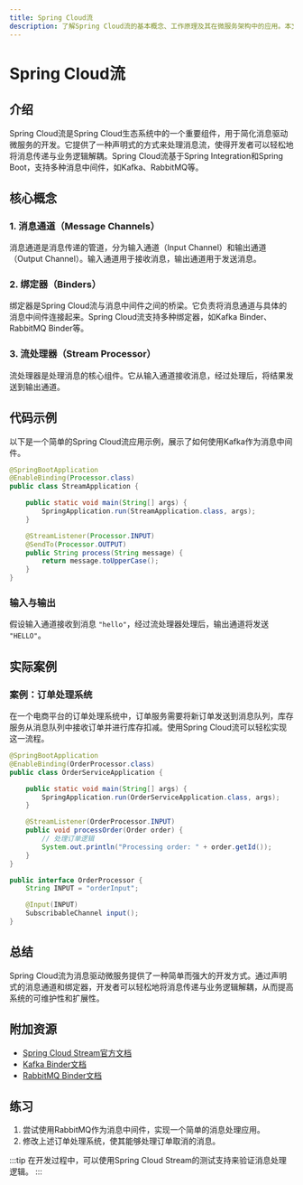 ```yaml
---
title: Spring Cloud流
description: 了解Spring Cloud流的基本概念、工作原理及其在微服务架构中的应用。本文适合初学者，包含代码示例和实际案例。
---
```


# Spring Cloud流

## 介绍

Spring Cloud流是Spring Cloud生态系统中的一个重要组件，用于简化消息驱动微服务的开发。它提供了一种声明式的方式来处理消息流，使得开发者可以轻松地将消息传递与业务逻辑解耦。Spring Cloud流基于Spring Integration和Spring Boot，支持多种消息中间件，如Kafka、RabbitMQ等。

## 核心概念

### 1. 消息通道（Message Channels）

消息通道是消息传递的管道，分为输入通道（Input Channel）和输出通道（Output Channel）。输入通道用于接收消息，输出通道用于发送消息。

### 2. 绑定器（Binders）

绑定器是Spring Cloud流与消息中间件之间的桥梁。它负责将消息通道与具体的消息中间件连接起来。Spring Cloud流支持多种绑定器，如Kafka Binder、RabbitMQ Binder等。

### 3. 流处理器（Stream Processor）

流处理器是处理消息的核心组件。它从输入通道接收消息，经过处理后，将结果发送到输出通道。

## 代码示例

以下是一个简单的Spring Cloud流应用示例，展示了如何使用Kafka作为消息中间件。

```java
@SpringBootApplication
@EnableBinding(Processor.class)
public class StreamApplication {

    public static void main(String[] args) {
        SpringApplication.run(StreamApplication.class, args);
    }

    @StreamListener(Processor.INPUT)
    @SendTo(Processor.OUTPUT)
    public String process(String message) {
        return message.toUpperCase();
    }
}
```

### 输入与输出

假设输入通道接收到消息 `"hello"`，经过流处理器处理后，输出通道将发送 `"HELLO"`。

## 实际案例

### 案例：订单处理系统

在一个电商平台的订单处理系统中，订单服务需要将新订单发送到消息队列，库存服务从消息队列中接收订单并进行库存扣减。使用Spring Cloud流可以轻松实现这一流程。

```java
@SpringBootApplication
@EnableBinding(OrderProcessor.class)
public class OrderServiceApplication {

    public static void main(String[] args) {
        SpringApplication.run(OrderServiceApplication.class, args);
    }

    @StreamListener(OrderProcessor.INPUT)
    public void processOrder(Order order) {
        // 处理订单逻辑
        System.out.println("Processing order: " + order.getId());
    }
}
```

```java
public interface OrderProcessor {
    String INPUT = "orderInput";

    @Input(INPUT)
    SubscribableChannel input();
}
```

## 总结

Spring Cloud流为消息驱动微服务提供了一种简单而强大的开发方式。通过声明式的消息通道和绑定器，开发者可以轻松地将消息传递与业务逻辑解耦，从而提高系统的可维护性和扩展性。

## 附加资源

- [Spring Cloud Stream官方文档](https://spring.io/projects/spring-cloud-stream)
- [Kafka Binder文档](https://docs.spring.io/spring-cloud-stream-binder-kafka/docs/current/reference/html/)
- [RabbitMQ Binder文档](https://docs.spring.io/spring-cloud-stream-binder-rabbit/docs/current/reference/html/)

## 练习

1. 尝试使用RabbitMQ作为消息中间件，实现一个简单的消息处理应用。
2. 修改上述订单处理系统，使其能够处理订单取消的消息。

:::tip
在开发过程中，可以使用Spring Cloud Stream的测试支持来验证消息处理逻辑。
:::
